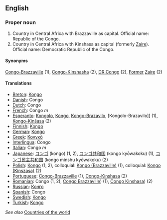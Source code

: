 ==English==

===Proper noun===

# Country in Central Africa with Brazzaville as capital. Official name: Republic of the Congo.
# Country in Central Africa with Kinshasa as capital (formerly [[Zaire]]). Official name: Democratic Republic of the Congo.

====Synonyms====

[[Congo-Brazzaville]] (1), [[Congo-Kinshasha]] (2), [[DR Congo]] (2), [[Former]] [[Zaire]] (2)

====Translations====

*[[Breton]]: [[Kongo]]
*[[Danish]]: Congo
*[[Dutch]]: Congo
*[[French]]: Congo ''m''
*[[Esperanto]]: [[Kongolo]], [[Kongo]], [[Kongo-Brazavilo]], [Kongolo-Brazavilo]] (1), [[Kongo-Kinŝasa]] (2)
*[[Finnish]]: [[Kongo]]
*[[German]]: [[Kongo]]
*[[Greek]]: [[Κονγκό]]
*[[Interlingua]]: Congo
*[[Italian]]: Congo ''m''
*[[Japanese]]: [[コンゴ]] (kongo) (1, 2), [[コンゴ共和国]] (kongo kyōwakoku) (1), [[コンゴ民主共和国]] (kongo minshu kyōwakoku) (2)
*[[Polish]]: [[Kongo]] (1, 2), colloquial: [[Kongo (Brazzaville)]] (1), colloquial: [[Kongo (Kinszasa)]] (2)
*[[Portuguese]]: [[Congo-Brazzaville]] (1), [[Congo-Kinshasa]] (2)
*[[Romanian]]: Congo (1, 2), [[Congo Brazzaville]]) (1), [[Congo Kinshasa]]) (2)
*[[Russian]]: [[Конго]]
*[[Spanish]]: Congo
*[[Swedish]]: [[Kongo]]
*[[Turkish]]: [[Kongo]]

''See also'' [[Countries of the world]]